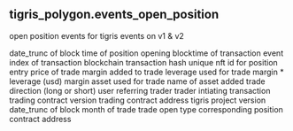 ## tigris_polygon.events_open_position 
open position events for tigris events on v1 &amp; v2


<ParamField path="day">
date_trunc of block time of position opening
</ParamField>
<ParamField path="evt_block_time">
blocktime of transaction
</ParamField>
<ParamField path="evt_index">
event index of transaction
</ParamField>
<ParamField path="evt_tx_hash">
blockchain transaction hash
</ParamField>
<ParamField path="position_id">
unique nft id for position
</ParamField>
<ParamField path="price">
entry price of trade
</ParamField>
<ParamField path="margin">
margin added to trade
</ParamField>
<ParamField path="leverage">
leverage used for trade
</ParamField>
<ParamField path="volume_usd">
margin * leverage (usd)
</ParamField>
<ParamField path="margin_asset">
margin asset used for trade
</ParamField>
<ParamField path="pair">
name of asset added
</ParamField>
<ParamField path="direction">
trade direction (long or short)
</ParamField>
<ParamField path="referral">
user referring trader
</ParamField>
<ParamField path="trader">
trader intiating transaction
</ParamField>
<ParamField path="version">
trading contract version
</ParamField>
<ParamField path="project_contract_address">
trading contract address
</ParamField>
<ParamField path="protocol_version">
tigris project version 
</ParamField>
<ParamField path="block_month">
date_trunc of block month of trade
</ParamField>
<ParamField path="open_type">
trade open type
</ParamField>
<ParamField path="positions_contract">
corresponding position contract address
</ParamField>
